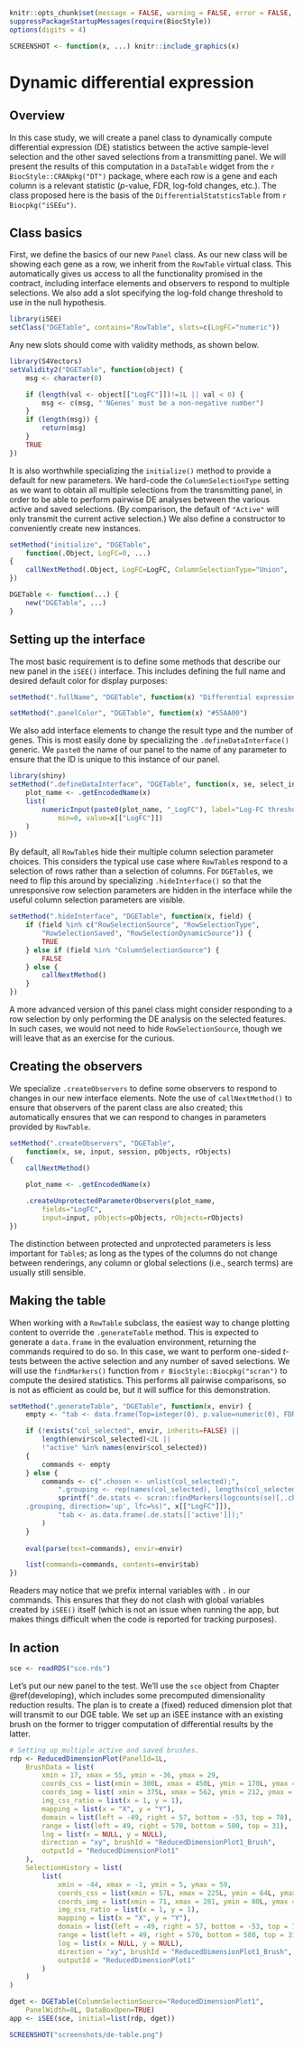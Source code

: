 ```r
knitr::opts_chunk$set(message = FALSE, warning = FALSE, error = FALSE, cache = FALSE)
suppressPackageStartupMessages(require(BiocStyle))
options(digits = 4)
```

```r
SCREENSHOT <- function(x, ...) knitr::include_graphics(x)
```

# Dynamic differential expression

## Overview

In this case study, we will create a panel class to dynamically compute differential expression (DE) statistics between the active sample-level selection and the other saved selections from a transmitting panel.
We will present the results of this computation in a `DataTable` widget from the `r BiocStyle::CRANpkg("DT")` package, where each row is a gene and each column is a relevant statistic ($p$-value, FDR, log-fold changes, etc.).
The class proposed here is the basis of the `DifferentialStatsticsTable` from `r Biocpkg("iSEEu")`.

## Class basics

First, we define the basics of our new `Panel` class.
As our new class will be showing each gene as a row, we inherit from the `RowTable` virtual class.
This automatically gives us access to all the functionality promised in the contract,
including interface elements and observers to respond to multiple selections.
We also add a slot specifying the log-fold change threshold to use in the null hypothesis.

```r
library(iSEE)
setClass("DGETable", contains="RowTable", slots=c(LogFC="numeric"))
```

Any new slots should come with validity methods, as shown below.

```r
library(S4Vectors)
setValidity2("DGETable", function(object) {
    msg <- character(0)

    if (length(val <- object[["LogFC"]])!=1L || val < 0) {
        msg <- c(msg, "'NGenes' must be a non-negative number")
    }
    if (length(msg)) {
        return(msg)
    }
    TRUE
})
```

It is also worthwhile specializing the `initialize()` method to provide a default for new parameters.
We hard-code the `ColumnSelectionType` setting as we want to obtain all multiple selections from the transmitting panel,
in order to be able to perform pairwise DE analyses between the various active and saved selections.
(By comparison, the default of `"Active"` will only transmit the current active selection.)
We also define a constructor to conveniently create new instances.

```r
setMethod("initialize", "DGETable", 
    function(.Object, LogFC=0, ...) 
{
    callNextMethod(.Object, LogFC=LogFC, ColumnSelectionType="Union", ...)
})

DGETable <- function(...) {
    new("DGETable", ...)
}
```

## Setting up the interface

The most basic requirement is to define some methods that describe our new panel in the `iSEE()` interface.
This includes defining the full name and desired default color for display purposes:

```r
setMethod(".fullName", "DGETable", function(x) "Differential expression table")

setMethod(".panelColor", "DGETable", function(x) "#55AA00")
```

We also add interface elements to change the result type and the number of genes.
This is most easily done by specializing the `.defineDataInterface()` generic.
We `paste0` the name of our panel to the name of any parameter to ensure that the ID is unique to this instance of our panel.

```r
library(shiny)
setMethod(".defineDataInterface", "DGETable", function(x, se, select_info) {
    plot_name <- .getEncodedName(x)
    list(
        numericInput(paste0(plot_name, "_LogFC"), label="Log-FC threshold",
            min=0, value=x[["LogFC"]])
    )
})
```

By default, all `RowTable`s hide their multiple column selection parameter choices.
This considers the typical use case where `RowTable`s respond to a selection of rows rather than a selection of columns. 
For `DGETable`s, we need to flip this around by specializing `.hideInterface()` so that the unresponsive row selection parameters are hidden in the interface while the useful column selection parameters are visible.

```r
setMethod(".hideInterface", "DGETable", function(x, field) {
    if (field %in% c("RowSelectionSource", "RowSelectionType", 
        "RowSelectionSaved", "RowSelectionDynamicSource")) {
        TRUE
    } else if (field %in% "ColumnSelectionSource") {
        FALSE
    } else {
        callNextMethod()
    }
})
```

A more advanced version of this panel class might consider responding to a row selection by only performing the DE analysis on the selected features.
In such cases, we would not need to hide `RowSelectionSource`, though we will leave that as an exercise for the curious.

## Creating the observers

We specialize `.createObservers` to define some observers to respond to changes in our new interface elements.
Note the use of `callNextMethod()` to ensure that observers of the parent class are also created;
this automatically ensures that we can respond to changes in parameters provided by `RowTable`.

```r
setMethod(".createObservers", "DGETable", 
    function(x, se, input, session, pObjects, rObjects) 
{
    callNextMethod()

    plot_name <- .getEncodedName(x)

    .createUnprotectedParameterObservers(plot_name,
        fields="LogFC",
        input=input, pObjects=pObjects, rObjects=rObjects)
})
```

The distinction between protected and unprotected parameters is less important for `Table`s;
as long as the types of the columns do not change between renderings, any column or global selections (i.e., search terms) are usually still sensible.

## Making the table

When working with a `RowTable` subclass, the easiest way to change plotting content to override the `.generateTable` method.
This is expected to generate a `data.frame` in the evaluation environment, returning the commands required to do so.
In this case, we want to perform one-sided $t$-tests between the active selection and any number of saved selections.
We will use the `findMarkers()` function from `r BiocStyle::Biocpkg("scran")` to compute the desired statistics.
This performs all pairwise comparisons, so is not as efficient as could be, but it will suffice for this demonstration.

```r
setMethod(".generateTable", "DGETable", function(x, envir) {
    empty <- "tab <- data.frame(Top=integer(0), p.value=numeric(0), FDR=numeric(0));"

    if (!exists("col_selected", envir, inherits=FALSE) || 
        length(envir$col_selected)<2L || 
        !"active" %in% names(envir$col_selected)) 
    {
        commands <- empty
    } else {
        commands <- c(".chosen <- unlist(col_selected);",
            ".grouping <- rep(names(col_selected), lengths(col_selected));",
            sprintf(".de.stats <- scran::findMarkers(logcounts(se)[,.chosen], 
    .grouping, direction='up', lfc=%s)", x[["LogFC"]]),
            "tab <- as.data.frame(.de.stats[['active']]);"
        )
    }
       
    eval(parse(text=commands), envir=envir)

    list(commands=commands, contents=envir$tab)
})
```

Readers may notice that we prefix internal variables with `.` in our commands.
This ensures that they do not clash with global variables created by `iSEE()` itself
(which is not an issue when running the app, but makes things difficult when the code is reported for tracking purposes).

## In action

```r
sce <- readRDS("sce.rds")
```

Let's put our new panel to the test.
We'll use the `sce` object from Chapter \@ref(developing), which includes some precomputed dimensionality reduction results.
The plan is to create a (fixed) reduced dimension plot that will transmit to our DGE table.
We set up an iSEE instance with an existing brush on the former to trigger computation of differential results by the latter.

```r
# Setting up multiple active and saved brushes.
rdp <- ReducedDimensionPlot(PanelId=1L,
    BrushData = list(
        xmin = 17, xmax = 55, ymin = -36, ymax = 29, 
        coords_css = list(xmin = 300L, xmax = 450L, ymin = 170L, ymax = 404L), 
        coords_img = list( xmin = 375L, xmax = 562, ymin = 212, ymax = 505L), 
        img_css_ratio = list(x = 1, y = 1), 
        mapping = list(x = "X", y = "Y"), 
        domain = list(left = -49, right = 57, bottom = -53, top = 70), 
        range = list(left = 49, right = 570, bottom = 580, top = 31), 
        log = list(x = NULL, y = NULL), 
        direction = "xy", brushId = "ReducedDimensionPlot1_Brush", 
        outputId = "ReducedDimensionPlot1"
    ),
    SelectionHistory = list(
        list(
            xmin = -44, xmax = -1, ymin = 5, ymax = 59, 
            coords_css = list(xmin = 57L, xmax = 225L, ymin = 64L, ymax = 254L), 
            coords_img = list(xmin = 71, xmax = 281, ymin = 80L, ymax = 317), 
            img_css_ratio = list(x = 1, y = 1), 
            mapping = list(x = "X", y = "Y"), 
            domain = list(left = -49, right = 57, bottom = -53, top = 70), 
            range = list(left = 49, right = 570, bottom = 580, top = 31), 
            log = list(x = NULL, y = NULL), 
            direction = "xy", brushId = "ReducedDimensionPlot1_Brush", 
            outputId = "ReducedDimensionPlot1"
        )
    )
) 

dget <- DGETable(ColumnSelectionSource="ReducedDimensionPlot1", 
    PanelWidth=8L, DataBoxOpen=TRUE)
app <- iSEE(sce, initial=list(rdp, dget))
```

```r
SCREENSHOT("screenshots/de-table.png")
```
